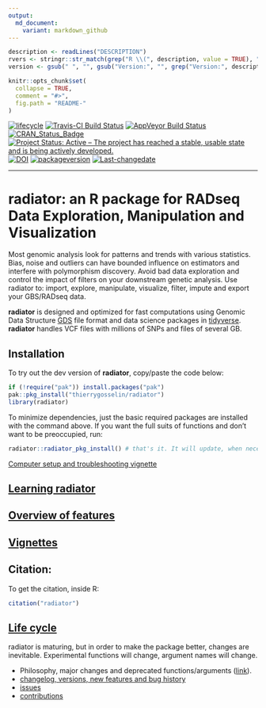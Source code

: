 ```yaml
---
output:
  md_document:
    variant: markdown_github
---
```


```r
description <- readLines("DESCRIPTION")
rvers <- stringr::str_match(grep("R \\(", description, value = TRUE), "[0-9]{1,4}\\.[0-9]{1,4}\\.[0-9]{1,4}")[1,1]
version <- gsub(" ", "", gsub("Version:", "", grep("Version:", description, value = TRUE)))
```

```r
knitr::opts_chunk$set(
  collapse = TRUE,
  comment = "#>",
  fig.path = "README-"
)
```
<!-- badges: start -->
[![lifecycle](https://img.shields.io/badge/lifecycle-maturing-blue.svg)](https://tidyverse.org/lifecycle/#maturing)
[![Travis-CI Build Status](https://travis-ci.org/thierrygosselin/radiator.svg?branch=master)](https://travis-ci.org/thierrygosselin/radiator)
[![AppVeyor Build Status](https://ci.appveyor.com/api/projects/status/github/thierrygosselin/radiator?branch=master&svg=true)](https://ci.appveyor.com/project/thierrygosselin/radiator)
[![CRAN_Status_Badge](http://www.r-pkg.org/badges/version/radiator)](http://cran.r-project.org/package=radiator)
[![Project Status: Active – The project has reached a stable, usable state and is being actively developed.](http://www.repostatus.org/badges/latest/active.svg)](http://www.repostatus.org/#active)
[![DOI](https://zenodo.org/badge/14548/thierrygosselin/radiator.svg)](https://zenodo.org/badge/latestdoi/14548/thierrygosselin/radiator)
[![packageversion](https://img.shields.io/badge/Package%20version-`r version`-orange.svg)](commits/master)
[![Last-changedate](https://img.shields.io/badge/last%20change-`r gsub('-', '--', Sys.Date())`-brightgreen.svg)](/commits/master)

---



# radiator: an R package for RADseq Data Exploration, Manipulation and Visualization

Most genomic analysis look for patterns and trends with various statistics. 
Bias, noise and outliers can have bounded influence on estimators and interfere
with polymorphism discovery. Avoid bad data exploration and control the impact
of filters on your downstream genetic analysis. Use radiator to: import, explore,
manipulate, visualize, filter, impute and export your GBS/RADseq data.

**radiator** is designed and optimized for fast computations using Genomic Data Structure [GDS](http://zhengxwen.github.io/gdsfmt) file format and data science packages in 
[tidyverse](https://www.tidyverse.org). **radiator** handles VCF files with millions of
SNPs and files of several GB.

## Installation
To try out the dev version of **radiator**, copy/paste the code below:

```r
if (!require("pak")) install.packages("pak")
pak::pkg_install("thierrygosselin/radiator")
library(radiator)
```

To minimize dependencies, just the basic required packages are installed with
the command above. If you want the full suits of functions and don't want to
be preoccupied, run:

```r
radiator::radiator_pkg_install() # that's it. It will update, when necessary, radiator.
```
[Computer setup and troubleshooting vignette](https://thierrygosselin.github.io/radiator/articles/rad_genomics_computer_setup.html)


## [Learning radiator](https://thierrygosselin.github.io/radiator/articles/getting_started.html)

## [Overview of features](https://thierrygosselin.github.io/radiator/articles/getting_started.html#overview)

## [Vignettes](https://thierrygosselin.github.io/radiator/articles/index.html)

## Citation:
To get the citation, inside R:
```r
citation("radiator")
```

## [Life cycle](https://thierrygosselin.github.io/radiator/articles/life_cycle.html)

radiator is maturing, but in order to make the package better, changes are 
inevitable. Experimental functions will change, argument names will change.

* Philosophy, major changes and deprecated functions/arguments ([link](https://thierrygosselin.github.io/radiator/articles/life_cycle.html)).
* [changelog, versions, new features and bug history](https://thierrygosselin.github.io/radiator/news/index.html)
* [issues](https://github.com/thierrygosselin/radiator/issues/new/choose)
* [contributions](https://github.com/thierrygosselin/radiator/issues/new/choose)

